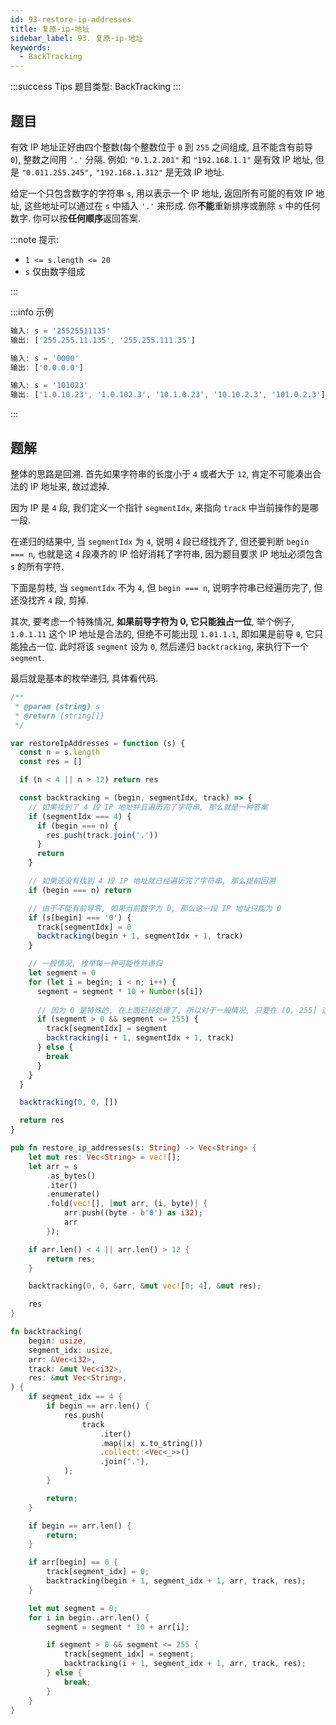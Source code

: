 ```yaml
---
id: 93-restore-ip-addresses
title: 复原-ip-地址
sidebar_label: 93. 复原-ip-地址
keywords:
  - BackTracking
---
```


:::success Tips
题目类型: BackTracking
:::

## 题目

有效 IP 地址正好由四个整数(每个整数位于 `0` 到 `255` 之间组成, 且不能含有前导 `0`), 整数之间用 `'.'` 分隔. 例如: `"0.1.2.201"` 和 `"192.168.1.1"` 是有效 IP 地址, 但是 `"0.011.255.245",` `"192.168.1.312"` 是无效 IP 地址.

给定一个只包含数字的字符串 `s`, 用以表示一个 IP 地址, 返回所有可能的有效 IP 地址, 这些地址可以通过在 `s` 中插入 `'.'` 来形成. 你**不能**重新排序或删除 `s` 中的任何数字. 你可以按**任何顺序**返回答案.

:::note 提示:

- `1 <= s.length <= 20`
- `s` 仅由数字组成

:::

:::info 示例

```ts
输入: s = '25525511135'
输出: ['255.255.11.135', '255.255.111.35']
```

```ts
输入: s = '0000'
输出: ['0.0.0.0']
```

```ts
输入: s = '101023'
输出: ['1.0.10.23', '1.0.102.3', '10.1.0.23', '10.10.2.3', '101.0.2.3']
```

:::

## 题解

整体的思路是回溯. 首先如果字符串的长度小于 `4` 或者大于 `12`, 肯定不可能凑出合法的 IP 地址来, 故过滤掉.

因为 IP 是 `4` 段, 我们定义一个指针 `segmentIdx`, 来指向 `track` 中当前操作的是哪一段.

在递归的结果中, 当 `segmentIdx` 为 `4`, 说明 `4` 段已经找齐了, 但还要判断 `begin === n`, 也就是这 `4` 段凑齐的 IP 恰好消耗了字符串, 因为题目要求 IP 地址必须包含 `s` 的所有字符.

下面是剪枝, 当 `segmentIdx` 不为 `4`, 但 `begin === n`, 说明字符串已经遍历完了, 但还没找齐 `4` 段, 剪掉.

其次, 要考虑一个特殊情况, **如果前导字符为 0, 它只能独占一位**, 举个例子, `1.0.1.11` 这个 IP 地址是合法的, 但绝不可能出现 `1.01.1.1`, 即如果是前导 `0`, 它只能独占一位. 此时将该 `segment` 设为 `0`, 然后递归 `backtracking`, 来执行下一个 `segment`.

最后就是基本的枚举递归, 具体看代码.



<Tabs>
  <TabItem value="JavaScript" label="JavaScript" default>

```ts
/**
 * @param {string} s
 * @return {string[]}
 */

var restoreIpAddresses = function (s) {
  const n = s.length
  const res = []

  if (n < 4 || n > 12) return res

  const backtracking = (begin, segmentIdx, track) => {
    // 如果找到了 4 段 IP 地址并且遍历完了字符串, 那么就是一种答案
    if (segmentIdx === 4) {
      if (begin === n) {
        res.push(track.join('.'))
      }
      return
    }

    // 如果还没有找到 4 段 IP 地址就已经遍历完了字符串, 那么提前回溯
    if (begin === n) return

    // 由于不能有前导零, 如果当前数字为 0, 那么这一段 IP 地址只能为 0
    if (s[begin] === '0') {
      track[segmentIdx] = 0
      backtracking(begin + 1, segmentIdx + 1, track)
    }

    // 一般情况, 枚举每一种可能性并递归
    let segment = 0
    for (let i = begin; i < n; i++) {
      segment = segment * 10 + Number(s[i])
      
      // 因为 0 是特殊的, 在上面已经处理了, 所以对于一般情况, 只要在 (0, 255] 这个前开后闭区间即可
      if (segment > 0 && segment <= 255) {
        track[segmentIdx] = segment
        backtracking(i + 1, segmentIdx + 1, track)
      } else {
        break
      }
    }
  }

  backtracking(0, 0, [])

  return res
}
```

</TabItem>
<TabItem value="Rust" label="Rust">

```rust
pub fn restore_ip_addresses(s: String) -> Vec<String> {
    let mut res: Vec<String> = vec![];
    let arr = s
        .as_bytes()
        .iter()
        .enumerate()
        .fold(vec![], |mut arr, (i, byte)| {
            arr.push((byte - b'0') as i32);
            arr
        });

    if arr.len() < 4 || arr.len() > 12 {
        return res;
    }

    backtracking(0, 0, &arr, &mut vec![0; 4], &mut res);

    res
}

fn backtracking(
    begin: usize,
    segment_idx: usize,
    arr: &Vec<i32>,
    track: &mut Vec<i32>,
    res: &mut Vec<String>,
) {
    if segment_idx == 4 {
        if begin == arr.len() {
            res.push(
                track
                    .iter()
                    .map(|x| x.to_string())
                    .collect::<Vec<_>>()
                    .join("."),
            );
        }

        return;
    }

    if begin == arr.len() {
        return;
    }

    if arr[begin] == 0 {
        track[segment_idx] = 0;
        backtracking(begin + 1, segment_idx + 1, arr, track, res);
    }

    let mut segment = 0;
    for i in begin..arr.len() {
        segment = segment * 10 + arr[i];

        if segment > 0 && segment <= 255 {
            track[segment_idx] = segment;
            backtracking(i + 1, segment_idx + 1, arr, track, res);
        } else {
            break;
        }
    }
}
```

</TabItem>
</Tabs>
